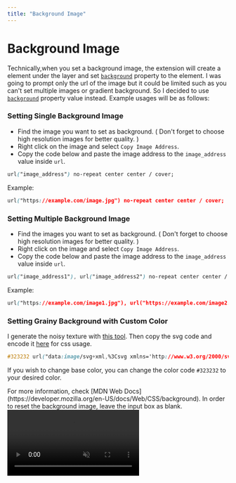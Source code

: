 ```yaml
---
title: "Background Image"
---
```



# Background Image

Technically,when you set a background image, the extension will create a element under the layer and set [`background`](https://developer.mozilla.org/en-US/docs/Web/CSS/background) property to the element. I was going to prompt only the url of the image but it could be limited such as you can't set multiple images or gradient background. So I decided to use [`background`](https://developer.mozilla.org/en-US/docs/Web/CSS/background) property value instead.
Example usages will be as follows:

### Setting Single Background Image

- Find the image you want to set as background. ( Don't forget to choose high resolution images for better quality. )
- Right click on the image and select `Copy Image Address`.
- Copy the code below and paste the image address to the `image_address` value inside `url`.

```CSS
url("image_address") no-repeat center center / cover;
```

Example: 
```CSS
url("https://example.com/image.jpg") no-repeat center center / cover;
```

### Setting Multiple Background Image

- Find the images you want to set as background. ( Don't forget to choose high resolution images for better quality. )
- Right click on the image and select `Copy Image Address`.
- Copy the code below and paste the image address to the `image_address` value inside `url`.

```CSS
url("image_address1"), url("image_address2") no-repeat center center / cover;
```

Example: 
```CSS
url("https://example.com/image1.jpg"), url("https://example.com/image2.jpg") no-repeat center center / cover;
```

### Setting Grainy Background with Custom Color

I generate the noisy texture with [this tool](https://noice.vercel.app/). Then copy the svg code and encode it [here](https://yoksel.github.io/url-encoder/) for css usage.

```css
#323232 url("data:image/svg+xml,%3Csvg xmlns='http://www.w3.org/2000/svg' id='noice'%3E%3Cfilter id='noise-filter'%3E%3CfeTurbulence type='fractalNoise' baseFrequency='0.54' numOctaves='4' stitchTiles='stitch'%3E%3C/feTurbulence%3E%3CfeColorMatrix type='saturate' values='0'%3E%3C/feColorMatrix%3E%3CfeComponentTransfer%3E%3CfeFuncR type='linear' slope='0.46'%3E%3C/feFuncR%3E%3CfeFuncG type='linear' slope='0.46'%3E%3C/feFuncG%3E%3CfeFuncB type='linear' slope='0.46'%3E%3C/feFuncB%3E%3CfeFuncA type='linear' slope='0.56'%3E%3C/feFuncA%3E%3C/feComponentTransfer%3E%3CfeComponentTransfer%3E%3CfeFuncR type='linear' slope='1.47' intercept='-0.23'/%3E%3CfeFuncG type='linear' slope='1.47' intercept='-0.23'/%3E%3CfeFuncB type='linear' slope='1.47' intercept='-0.23'/%3E%3C/feComponentTransfer%3E%3C/filter%3E%3Crect width='100%25' height='100%25' filter='url(%23noise-filter)'%3E%3C/rect%3E%3C/svg%3E%0A")
```

If you wish to change base color, you can change the color code `#323232` to your desired color.

<Callout type="info">
  For more information, check [MDN Web Docs](https://developer.mozilla.org/en-US/docs/Web/CSS/background).
</Callout>

<Callout type="info">
  In order to reset the background image, leave the input box as blank.
</Callout>

<br/>

<video className="rounded-lg" muted controls loop playsinline src="/custom-style/change-background-image.webm" />